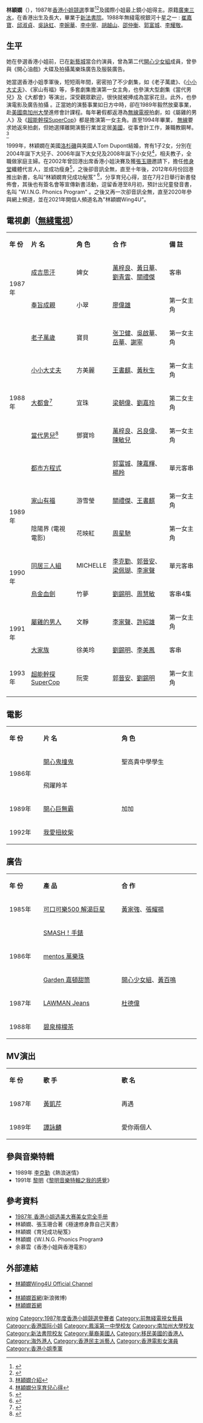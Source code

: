 {{藝人
|姓名 = 林穎嫺
|類型 = 女演員
|圖片 =
|圖片尺寸 =
|圖片簡介 =
|本名 = 
|外文名 =
|外文 = 
|羅馬拼音 =
|英文名 = Wing Lam
|暱稱 =
|其他藝名 =
|國籍 = {{USA}}
|民族 =
|籍貫 =
|出生日期 = {{birth date and age|1968|2|2}}
|出生地點 = {{HKG-1959}}
|逝世日期 =
|逝世地點 =
|職業 = 
|語言 = 粤語、英語、國語
|教育程度 = [[南加州大學|南加州大學]]會計學[[學士|學士]]
|母校 = [[鳳溪第一中學|鳳溪第一中學]]<br>[[新法書院|新法書院]]
|宗教信仰 =
|配偶 = Tom Dupont（1999年結婚）
|兒女 = 1子2女
|音樂類型 =
|演奏樂器 =
|出道地點 =
|出道作 =
|出道日期 =
|代表作 =
|活躍年代 = 1987年－1993年
|唱片公司 =
|經紀公司 =
|網站 =
|相關團體 = [[開心少女組|開心少女組]]
|獎項 =
|IMDb =
}}

'''林穎嫺'''（{{bd|1968年|2月2日|catIdx=L林}}），1987年[[香港小姐競選|香港小姐競選]]季軍<ref>{{Cite web |url=http://misshk.tvb.com/art_122.html |title=1987年香港小姐 |access-date=2012-07-04 |archive-url=https://web.archive.org/web/20090918063204/http://misshk.tvb.com/art_122.html |archive-date=2009-09-18 |dead-url=yes }}</ref><ref>{{Cite web |url=http://www.misshongkongpageant.com/mhk87.htm |title=一 九 八 七 年 度 香 港 小 姐 競 選 |access-date=2012-07-04 |archive-url=https://web.archive.org/web/20120427015738/http://www.misshongkongpageant.com/mhk87.htm |archive-date=2012-04-27 |dead-url=yes }}</ref>及國際小姐最上鏡小姐得主。原籍[[廣東省_(中華民國)|廣東]][[三水縣_(廣東)|三水]]，在香港出生及長大，畢業于[[新法書院|新法書院]]。1988年無綫電視銀河十星之一 : [[崔嘉寶|崔嘉寶]]、[[邱淑貞|邱淑貞]]、[[吳詠虹|吳詠虹]]、[[李婉華|李婉華]]、[[李中寧|李中寧]]、[[胡越山|胡越山]]、[[邵仲衡|邵仲衡]]、[[郭富城|郭富城]]、[[李耀敬|李耀敬]]。

==生平==
她在參選香港小姐前，已在[[新藝城|新藝城]]當合约演員，曾為第二代[[開心少女組|開心少女組]]成員，曾參與《開心油戲》大碟及拍攝萬樂珠廣告及服裝廣告。

她當選香港小姐季軍後，短短兩年間，密密拍了不少劇集，如《老子萬歲》、《[[小小大丈夫|小小大丈夫]]》、《家山有福》等，多套劇集擔演第一女主角，也參演大型劇集《當代男兒》及《大都會》等演出，深受觀眾歡迎，很快就被捧成為當家花旦。此外，也參演電影及廣告拍攝 。正當她的演藝事業如日方中時，卻在1989年毅然放棄事業，赴[[美國|美國]][[南加州大學|南加州大學]]進修會計課程。每年暑假都返港為[[無線電視|無線電視]]拍劇，如《屬雞的男人》及《[[超能幹探SuperCop|超能幹探SuperCop]]》都是擔演第一女主角。直至1994年畢業， [[無線|無線]]要求她返來拍劇，但她選擇離開演藝行業並定居[[美國|美國]]，從事會計工作，兼職教鋼琴。<ref>[http://news.hotpot.hk/fruit/art_main.php?d=20120623&s=1&m=&i=&a=1&c=%E5%A8%9B%E6%A8%82%E5%90%8D%E4%BA%BA&b=entertainment/art/20120623/16451998 林穎嫺介紹]{{dead link|date=2018年3月 |bot=InternetArchiveBot |fix-attempted=yes }}</ref>

1999年，林穎嫺在美國[[洛杉磯|洛杉磯]]與美國人Tom Dupont結婚，育有1子2女，分別在2004年誕下大兒子、2006年誕下大女兒及2008年誕下小女兒<ref>[http://www.hkmagazine.net/news1/east/eastview.php?url=cnt/entertainment/20120625/00282_061.html 林穎嫺分享育兒心得]{{dead link|date=2018年3月 |bot=InternetArchiveBot |fix-attempted=yes }}</ref>，相夫教子，全職做家庭主婦。在2002年曾回港出席香港小姐決賽及獲[[張玉珊|張玉珊]]邀請下，擔任[[修身堂|修身堂]]纖體代言人，並成功瘦身<ref>{{Cite web |url=http://ent.sina.com.cn/s/h/2002-09-28/1323103803.html |title=林穎嫺以港姐造型亮相 瘦身成功身段窈窕如初 |access-date=2012-07-04 |archive-date=2019-09-05 |archive-url=https://web.archive.org/web/20190905000440/http://ent.sina.com.cn/s/h/2002-09-28/1323103803.html |dead-url=no }}</ref>，之後卻音訊全無，直至十年後，2012年6月份回港推出新書，名叫“林穎嫺育兒成功秘笈” <ref>{{cite web| publisher=蘋果日報| title=林穎嫺回歸變育兒專家| url=http://hk.apple.nextmedia.com/geocheck/ci/http__3A__2F__2Fhk.apple.nextmedia.com__2Fentertainment__2Fart__2F20120623__2F16451996| date=2012年6月23日| access-date=2012年7月4日| archive-date=2016年3月4日| archive-url=https://web.archive.org/web/20160304123648/http://hk.apple.nextmedia.com/geocheck/ci/http__3A__2F__2Fhk.apple.nextmedia.com__2Fentertainment__2Fart__2F20120623__2F16451996| dead-url=no}}</ref>，分享育兒心得，並在7月2日舉行新書發佈會，其後也有簽名會等宣傳新書活動，逗留香港至8月初，預計出兒童發音書，名叫 "W.I.N.G. Phonics Program" 。之後又再一次卻音訊全無，直至2020年參與網上頻道，並在2021年開個人頻道名為"林穎嫺Wing4U"。

== 電視劇（[[無綫電視|無綫電視]]） ==
{|class="wikitable" width="100%"
|- style="background:cornflowerblue; color:white" align=center
|style="width:10%"|'''年 份'''||style="width:25%"|'''片 名'''||style="width:12%"|'''角 色'''||style="width:34%"|'''合 作'''||style="width:18%"|'''備 註''' 
|-----
|rowspan="2" width="10%"|1987年||[[成吉思汗_(無綫電視劇集)|成吉思汗]]||婢女||[[萬梓良|萬梓良]]、[[黃日華|黃日華]]、[[劉青雲|劉青雲]]、[[關禮傑|關禮傑]]||客串
|-----
|[[奉旨成親|奉旨成親]]||小翠||[[廖偉雄|廖偉雄]]||第一女主角
|----
|rowspan="5" width="10%"|1988年||[[老子萬歲|老子萬歲]]||寶貝||[[张卫健|张卫健]]、[[吳啟華|吳啟華]]、[[岳華|岳華]]、[[謝寧|謝寧]]||第一女主角
|----
|[[小小大丈夫|小小大丈夫]]||方美麗||[[王書麒|王書麒]]、[[黃秋生|黃秋生]]||第一女主角
|----
|[[大都會|大都會]]<ref>{{Cite web |url=http://www.wongwanchoi.net/series/curtains.htm |title=大都會 |access-date=2012-07-04 |archive-url=https://web.archive.org/web/20090322010511/http://www.wongwanchoi.net/series/curtains.htm |archive-date=2009-03-22 |dead-url=yes }}</ref>||宜珠||[[梁朝偉|梁朝偉]]、[[劉嘉玲|劉嘉玲]]||第二女主角
|----
|[[當代男兒|當代男兒]]<ref>{{Cite web |url=http://www.tpwang.net/movie/%E7%95%B6%E4%BB%A3%E7%94%B7%E5%85%92 |title=當代男兒 |access-date=2012-07-04 |archive-date=2020-08-09 |archive-url=https://web.archive.org/web/20200809234802/https://tpwang.net/movie/%E7%95%B6%E4%BB%A3%E7%94%B7%E5%85%92 |dead-url=no }}</ref>||鄧寶玲||[[萬梓良|萬梓良]]、[[呂良偉|呂良偉]]、[[陳敏兒|陳敏兒]]||第一女主角
|----
|[[都市方程式|都市方程式]]||||[[郭富城|郭富城]]、[[陳嘉輝|陳嘉輝]]、[[楊羚|楊羚]]||單元客串
|----
|rowspan="2" width="10%"|1989年||[[家山有福|家山有福]]||游雪瑩||[[關禮傑|關禮傑]]、[[王書麒|王書麒]]||第一女主角
|----
|陰陽界 (電視電影)||花映紅||[[周星馳|周星馳]]||第一女主角
|----
|rowspan="2" width="10%"|1990年||[[同居三人組|同居三人組]]||MICHELLE||[[李克勤|李克勤]]、[[郭晉安|郭晉安]]、[[梁佩瑚|梁佩瑚]]、[[李家聲|李家聲]]||單元客串
|-----
|[[烏金血劍|烏金血劍]]||竹夢||[[劉錫明|劉錫明]]、[[周慧敏|周慧敏]]||客串4集
|----
|rowspan="2" width="10%"|1991年||[[屬雞的男人|屬雞的男人]]||文靜||[[李家聲|李家聲]]、[[許紹雄|許紹雄]]||第一女主角
|----
|[[大家族|大家族]]||徐美玲||[[劉錫明|劉錫明]]、[[李美鳳|李美鳳]]||客串
|-----
|rowspan="1" width="10%"|1993年||[[超能幹探SuperCop|超能幹探SuperCop]]||阮雯||[[郭晉安|郭晉安]]、[[劉錫明|劉錫明]]||第一女主角
|-----
|}

== 電影 ==
{|class="wikitable" width="60%"
|- style="background:cornflowerblue; color:white" align=center
|style="width:10%"|'''年 份'''||style="width:25%"|'''片 名'''||style="width:25%"|'''角 色''' 
|-
|rowspan="2"|1986年||[[開心鬼撞鬼|開心鬼撞鬼]]||聖高貴中學學生
|-
|飛躍羚羊||
|-
|1989年||[[開心巨無霸|開心巨無霸]]||加加
|- 	 
|1992年||[[我愛扭紋柴|我愛扭紋柴]]||
|}

== 廣告 ==
{|class="wikitable" width="60%"
|- style="background:cornflowerblue; color:white" align=center
|style="width:10%"|'''年 份'''||style="width:25%"|'''產 品'''||style="width:25%"|'''合 作''' 
|-
|1985年||[https://www.youtube.com/watch?v=zwLvWgqr43E 可口可樂500 解渴巨星] {{Wayback|url=https://www.youtube.com/watch?v=zwLvWgqr43E |date=20131025143142 }}||[[黃家強|黃家強]]、[[張耀揚|張耀揚]]
|-
|rowspan="3"|1986年||[https://www.youtube.com/watch?v=dlZbnK6UHDs SMASH！手錶]||
|-
|[https://www.youtube.com/watch?v=ymaxmTjlE_A mentos 萬樂珠]||
|-
|[https://www.youtube.com/watch?v=h_mBbc1qtZo Garden 嘉頓甜筒]||[[開心少女組|開心少女組]]、[[黃百鳴|黃百鳴]]
|-
|1987年||[https://www.youtube.com/watch?v=U1NcOfA3KBI LAWMAN Jeans]||[[杜德偉|杜德偉]]
|-
|1988年||[https://www.youtube.com/watch?v=jWHDXmpJNlA 碧泉檸檬茶]||
|}
== MV演出 ==
{|class="wikitable" width="60%"
|- style="background:cornflowerblue; color:white" align=center
|style="width:10%"|'''年 份'''||style="width:25%"|'''歌 手'''||style="width:25%"|'''歌 名''' 
|-
|1987年||[[黃凱芹|黃凱芹]]||再遇
|-
|1989年||[[譚詠麟|譚詠麟]]||愛你兩個人
|}

== 參與音樂特輯 ==
*1989年 [[李克勤|李克勤]]《熱浪迷情》
*1991年 [[黎明|黎明]]《[[黎明音樂特輯之我的感覺|黎明音樂特輯之我的感覺]]》

== 參考資料 ==
{{reflist}}
*[https://web.archive.org/web/20100929224642/http://blog.163.com/qin_yi@126/blog/static/1181002200881294647133/ 1987年 香港小姐选美大赛美女完全手册]
*林穎嫺、張玉珊合著《極速修身靠自己天書》
*林穎嫺《育兒成功秘笈》
*林穎嫺《W.I.N.G. Phonics Program》
*余慕雲《香港小姐與香港電影》

== 外部連結 ==
*[https://www.youtube.com/c/%E6%9E%97%E7%A9%8E%E5%AB%BAWing4U/videos 林穎嫺Wing4U Official Channel]
* {{Sinaweibo|tedupont}}
*[http://weibo.com/wing1hp 林穎嫺首網](新浪微博)
*[http://www.oocities.org/wing01hp 林穎嫺首網] {{Wayback|url=http://www.oocities.org/wing01hp |date=20181202003037 }}

{{香港小姐|[[倪萱彤|倪萱彤]]|季|1987|[[張郁蕾|張郁蕾]]}}
{{DEFAULTSORT:lam}}
[[Category:林姓|wing]]
[[Category:1987年度香港小姐競選參賽者|Category:1987年度香港小姐競選參賽者]]
[[Category:前無綫電視女藝員|Category:前無綫電視女藝員]]
[[Category:香港国际小姐|Category:香港国际小姐]]
[[Category:鳳溪第一中學校友|Category:鳳溪第一中學校友]]
[[Category:南加州大學校友|Category:南加州大學校友]]
[[Category:新法書院校友|Category:新法書院校友]]
[[Category:華裔美國人|Category:華裔美國人]]
[[Category:移民美國的香港人|Category:移民美國的香港人]]
[[Category:海外港人|Category:海外港人]]
[[Category:香港民主派藝人|Category:香港民主派藝人]]
[[Category:香港電影女演員|Category:香港電影女演員]]
[[Category:香港小姐季軍|Category:香港小姐季軍]]